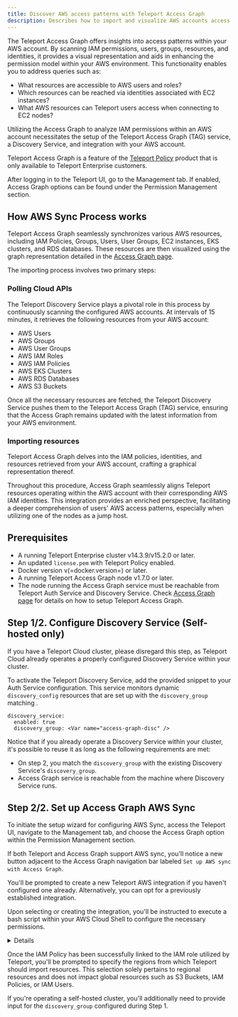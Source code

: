 ```yaml
---
title: Discover AWS access patterns with Teleport Access Graph
description: Describes how to import and visualize AWS accounts access patterns using Teleport Access Graph.
---
```


The Teleport Access Graph offers insights into access patterns within
your AWS account. By scanning IAM permissions, users, groups, resources, and 
identities, it provides a visual representation and aids in enhancing the 
permission model within your AWS environment. This functionality enables you
to address queries such as:

- What resources are accessible to AWS users and roles?
- Which resources can be reached via identities associated with EC2 instances?
- What AWS resources can Teleport users access when connecting to EC2 nodes?

Utilizing the Access Graph to analyze IAM permissions within an AWS
account necessitates the setup of the Teleport Access Graph (TAG)
service, a Discovery Service, and integration with your AWS account.

Teleport Access Graph is a feature of the [Teleport
Policy](https://goteleport.com/platform/policy/) product that is only available
to Teleport Enterprise customers.

After logging in to the Teleport UI, go to the Management tab. If enabled, 
Access Graph options can be found under the Permission Management section.

## How AWS Sync Process works

Teleport Access Graph seamlessly synchronizes various AWS resources,
including IAM Policies, Groups, Users, User Groups, EC2 instances, 
EKS clusters, and RDS databases. These resources are then visualized
using the graph representation detailed in the
[Access Graph page](../access-graph.mdx).

The importing process involves two primary steps:

### Polling Cloud APIs

The Teleport Discovery Service plays a pivotal role in this process
by continuously scanning the configured AWS accounts. 
At intervals of 15 minutes, it retrieves the following resources from your
AWS account:

- AWS Users
- AWS Groups
- AWS User Groups
- AWS IAM Roles
- AWS IAM Policies
- AWS EKS Clusters
- AWS RDS Databases
- AWS S3 Buckets

Once all the necessary resources are fetched, the Teleport Discovery
Service pushes them to the Teleport Access Graph (TAG) service, 
ensuring that the Access Graph remains updated with the latest
information from your AWS environment.

### Importing resources

Teleport Access Graph delves into the IAM policies, identities,
and resources retrieved from your AWS account, crafting a 
graphical representation thereof.

Throughout this procedure, Access Graph seamlessly aligns
Teleport resources operating within the AWS account with
their corresponding AWS IAM identities. This integration
provides an enriched perspective, facilitating a deeper
comprehension of users' AWS access patterns, especially
when utilizing one of the nodes as a jump host.


## Prerequisites

- A running Teleport Enterprise cluster v14.3.9/v15.2.0 or later.
- An updated `license.pem` with Teleport Policy enabled.
- Docker version v(=docker.version=) or later.
- A running Teleport Access Graph node v1.7.0 or later.
- The node running the Access Graph service must be reachable
from Teleport Auth Service and Discovery Service. Check 
[Access Graph page](../access-graph.mdx) for details on
how to setup Teleport Access Graph.

## Step 1/2. Configure Discovery Service (Self-hosted only)

<Notice type="warning">

If you have a Teleport Cloud cluster, please disregard
this step, as Teleport Cloud already operates a properly configured 
Discovery Service within your cluster.
</Notice>

To activate the Teleport Discovery Service,
add the provided snippet to your Auth Service configuration. 
This service monitors dynamic `discovery_config` resources
that are set up with the `discovery_group` matching 
<Var name="access-graph-disc" />.


```code
discovery_service:
  enabled: true
  discovery_group: <Var name="access-graph-disc" />

```

Notice that if you already operate a Discovery Service within your cluster,
it's possible to reuse it as long as the following requirements are met:

- On step 2, you match the `discovery_group` with the existing Discovery Service's
`discovery_group`.
- Access Graph service is reachable from the machine where Discovery Service runs.

## Step 2/2. Set up Access Graph AWS Sync

To initiate the setup wizard for configuring AWS Sync, access the Teleport UI,
navigate to the Management tab, and choose the Access Graph option within the
Permission Management section.

If both Teleport and Access Graph support AWS sync, you'll notice a new button
adjacent to the Access Graph navigation bar labeled `Set up AWS sync with
Access Graph`.

You'll be
prompted to create a new Teleport AWS integration if you haven't configured
one already. Alternatively, you can opt for a previously established integration.

Upon selecting or creating the integration, you'll be instructed to execute a
bash script within your AWS Cloud Shell to configure the necessary permissions.

<Details title="List of IAM Policies required for AWS Sync" closed>

As part of the setup process, you'll be prompted to execute a bash script
within your AWS Cloud Shell. This script's purpose is to generate an IAM
Policy within your AWS account and link it to the AWS Role designated for
your Teleport AWS Integration. The policy is designed with a set of read-only
actions, enabling Teleport to access and retrieve information from resources
within your AWS Account.

The IAM policy includes the following directives:



```json
{
  "Version": "2012-10-17",
  "Statement": [
    {
      "Effect": "Allow",
      "Action": [
        // EC2 IAM
        "ec2:DescribeInstances",
        "ec2:DescribeImages",
        "ec2:DescribeTags",
        "ec2:DescribeSnapshots",
        "ec2:DescribeKeyPairs",

        // EKS IAM
        "eks:ListClusters",
        "eks:DescribeCluster",
        "eks:ListAccessEntries",
        "eks:ListAccessPolicies",
        "eks:ListAssociatedAccessPolicies",

        // RDS IAM
        "rds:DescribeDBInstances",
        "rds:DescribeDBClusters",
        "rds:ListTagsForResource",
        "rds:DescribeDBProxies",

        // DynamoDB IAM
        "dynamodb:ListTables",
        "dynamodb:DescribeTable",
        // Redshift IAM
        "redshift:DescribeClusters",
        "redshift:Describe*",
        // S3 IAM
        "s3:ListAllMyBuckets",
        "s3:GetBucketPolicy",
        "s3:ListBucket",
        "s3:GetBucketLocation",
        // IAM IAM
        "iam:ListUsers",
        "iam:GetUser",
        "iam:ListRoles",
        "iam:ListGroups",
        "iam:ListPolicies",
        "iam:ListGroupsForUser",
        "iam:ListInstanceProfiles",
        "iam:ListUserPolicies",
        "iam:GetUserPolicy",
        "iam:ListAttachedUserPolicies",
        "iam:ListGroupPolicies",
        "iam:GetGroupPolicy",
        "iam:ListAttachedGroupPolicies",
        "iam:GetPolicy",
        "iam:GetPolicyVersion",
        "iam:ListRolePolicies",
        "iam:ListAttachedRolePolicies",
        "iam:GetRolePolicy"
      ],
      "Resource": "*"
    }
  ]
}

```
</Details>


Once the IAM Policy has been successfully linked to the IAM role
utilized by Teleport, you'll be prompted to specify the regions from
which Teleport should import resources. This selection solely pertains
to regional resources and does not impact global resources such as S3
Buckets, IAM Policies, or IAM Users.

If you're operating a self-hosted cluster, you'll additionally need to
provide input for the `discovery_group` configured during Step 1.


